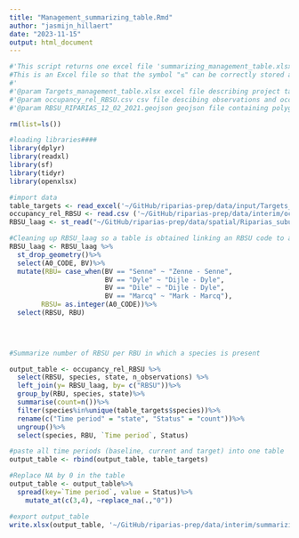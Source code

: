 ```yaml
---
title: "Management_summarizing_table.Rmd"
author: "jasmijn_hillaert"
date: "2023-11-15"
output: html_document
---
```

```r
#'This script returns one excel file 'summarizing_management_table.xlsx':
#This is an Excel file so that the symbol "≤" can be correctly stored and uploaded in Rshiny, this symbol can not be stored in a csv file.
#'
#'@param Targets_management_table.xlsx excel file describing project targets per species per RBU
#'@param occupancy_rel_RBSU.csv csv file descibing observations and occupancy per species per RBSU
#'@param RBSU_RIPARIAS_12_02_2021.geojson geojson file containing polygons at river basin subunit level, which is necessary to link each RBSU to an RBU

rm(list=ls())

#loading libraries####
library(dplyr)
library(readxl)
library(sf)
library(tidyr)
library(openxlsx)

#import data
table_targets <- read_excel('~/GitHub/riparias-prep/data/input/Targets_management_table.xlsx')
occupancy_rel_RBSU <- read.csv ('~/GitHub/riparias-prep/data/interim/occupancy_rel_RBSU.csv')
RBSU_laag <- st_read("~/GitHub/riparias-prep/data/spatial/Riparias_subunits/RBSU_RIPARIAS_12_02_2021.geojson")

#Cleaning up RBSU_laag so a table is obtained linking an RBSU code to an RBU.
RBSU_laag <- RBSU_laag %>%
  st_drop_geometry()%>%
  select(A0_CODE, BV)%>%
  mutate(RBU= case_when(BV == "Senne" ~ "Zenne - Senne",
                        BV == "Dyle" ~ "Dijle - Dyle",
                        BV == "Dile" ~ "Dijle - Dyle",
                        BV == "Marcq" ~ "Mark - Marcq"),
        RBSU= as.integer(A0_CODE))%>%
  select(RBSU, RBU)
    

  
```


```r
#Summarize number of RBSU per RBU in which a species is present

output_table <- occupancy_rel_RBSU %>%
  select(RBSU, species, state, n_observations) %>%
  left_join(y= RBSU_laag, by= c("RBSU"))%>%
  group_by(RBU, species, state)%>%
  summarise(count=n())%>%
  filter(species%in%unique(table_targets$species))%>%
  rename(c("Time period" = "state", "Status" = "count"))%>%
  ungroup()%>%
  select(species, RBU, `Time period`, Status)

#paste all time periods (baseline, current and target) into one table
output_table <- rbind(output_table, table_targets)

#Replace NA by 0 in the table
output_table <- output_table%>%
  spread(key=`Time period`, value = Status)%>% 
    mutate_at(c(3,4), ~replace_na(.,"0"))

#export output_table
write.xlsx(output_table, '~/GitHub/riparias-prep/data/interim/summarizing_management_table.xlsx')

```